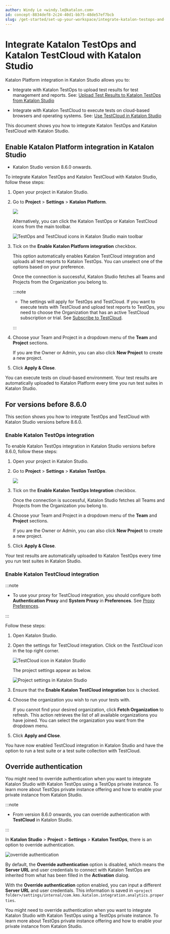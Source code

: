 ```yaml
---
author: Windy Le <windy.le@katalon.com>
id: concept-8834def8-2c24-40d1-bb75-48de57ef7bcb
slug: /get-started/set-up-your-workspace/integrate-katalon-testops-and-katalon-testcloud-with-katalon-studio
---
```


# Integrate Katalon TestOps and Katalon TestCloud with Katalon Studio

Katalon Platform integration in Katalon Studio allows you to:

-   Integrate with Katalon TestOps to upload test results for test management and reports. See: [Upload Test Results to Katalon TestOps from Katalon Studio](/analyze/reports/upload-test-reports/upload-test-results-from-katalon-studio-to-katalon-testops-manually)

-   Integrate with Katalon TestCloud to execute tests on cloud-based browsers and operating systems. See: [Use TestCloud in Katalon Studio](/execute/cloud-based-test-execution/test-execution-with-testcloud/use-testcloud-in-katalon-studio)


This document shows you how to integrate Katalon TestOps and Katalon TestCloud with Katalon Studio.

## Enable Katalon Platform integration in Katalon Studio

-   Katalon Studio version 8.6.0 onwards.

To integrate Katalon TestOps and Katalon TestCloud with Katalon Studio, follow these steps:

1.  Open your project in Katalon Studio.

2.  Go to **Project** &gt; **Settings** &gt; **Katalon Platform**.

    <img src="/doc_images/Documents/Get_Started/Set_Up_Your_Workspace/Integrate_Katalon_TestOps_and_TestCloud_With_Katalon_Studio/image/ks-860-Platform-integration.png" width={700} />

    Alternatively, you can click the Katalon TestOps or Katalon TestCloud icons from the main toolbar.

    <img src="/doc_images/Documents/Get_Started/Set_Up_Your_Workspace/Integrate_Katalon_TestOps_and_TestCloud_With_Katalon_Studio/image/ks-testop-testcloud-icons.png" width={300} alt="TestOps and TestCloud icons in Katalon Studio main toolbar" />

3.  Tick on the **Enable Katalon Platform integration** checkbox.

    This option automatically enables Katalon TestCloud integration and uploads all test reports to Katalon TestOps. You can unselect one of the options based on your preference.

    Once the connection is successful, Katalon Studio fetches all Teams and Projects from the Organization you belong to.

    
    :::note

    -   The settings will apply for TestOps and TestCloud. If you want to execute tests with TestCloud and upload test reports to TestOps, you need to choose the Organization that has an active TestCloud subscription or trial. See [Subscribe to TestCloud](/administer/administration-tasks/subscription-management/testcloud-subscription/subscribe-to-testcloud).

    :::

4.  Choose your Team and Project in a dropdown menu of the **Team** and **Project** sections.

    If you are the Owner or Admin, you can also click **New Project** to create a new project.

5.  Click **Apply & Close**.


You can execute tests on cloud-based environment. Your test results are automatically uploaded to Katalon Platform every time you run test suites in Katalon Studio.

## For versions before 8.6.0

This section shows you how to integrate TestOps and TestCloud with Katalon Studio versions before 8.6.0.

### Enable Katalon TestOps integration

To enable Katalon TestOps integration in Katalon Studio versions before 8.6.0, follow these steps:

1.  Open your project in Katalon Studio.

2.  Go to **Project** &gt; **Settings** &gt; **Katalon TestOps**.

    <img src="/doc_images/Documents/Get_Started/Set_Up_Your_Workspace/Integrate_Katalon_TestOps_and_TestCloud_With_Katalon_Studio/image/ks-integrate-with-testops.png" width={700} />

3.  Tick on the **Enable Katalon TestOps Integration** checkbox.

    Once the connection is successful, Katalon Studio fetches all Teams and Projects from the Organization you belong to.

4.  Choose your Team and Project in a dropdown menu of the **Team** and **Project** sections.

    If you are the Owner or Admin, you can also click **New Project** to create a new project.

5.  Click **Apply & Close**.


Your test results are automatically uploaded to Katalon TestOps every time you run test suites in Katalon Studio.

### Enable Katalon TestCloud integration


:::note

-   To use your proxy for TestCloud integration, you should configure both **Authentication Proxy** and **System Proxy** in **Preferences**. See [Proxy Preferences](/get-started/set-up-your-workspace/katalon-studio-preferences/configure-proxy-preferences-in-katalon-studio).


:::

Follow these steps:

1.  Open Katalon Studio.

2.  Open the settings for TestCloud integration. Click on the *TestCloud* icon in the top right corner.

    <img src="https://github.com/katalon-studio/docs-images/raw/master/katalon-testcloud/studio-integration/testcloud-icon.png" width={300} alt="TestCloud icon in Katalon Studio" />

    The project settings appear as below.

    <img src="https://github.com/katalon-studio/docs-images/raw/master/katalon-testcloud/studio-integration/testcloud-project-settings.png" width={700} alt="Project settings in Katalon Studio" />

3.  Ensure that the **Enable Katalon TestCloud integration** box is checked.

4.  Choose the organization you wish to run your tests with.

    If you cannot find your desired organization, click **Fetch Organization** to refresh. This action retrieves the list of all available organizations you have joined. You can select the organization you want from the dropdown menu.

5.  Click **Apply and Close**.


You have now enabled TestCloud integration in Katalon Studio and have the option to run a test suite or a test suite collection with TestCloud.

## Override authentication

You might need to override authentication when you want to integrate Katalon Studio with Katalon TestOps using a TestOps private instance. To learn more about TestOps private instance offering and how to enable your private instance from Katalon Studio.


:::note

-   From version 8.6.0 onwards, you can override authentication with **TestCloud** in Katalon Studio.


:::

In **Katalon Studio** &gt; **Project** &gt; **Settings** &gt; **Katalon TestOps**, there is an option to override authentication.

<img src="https://github.com/katalon-studio/docs-images/raw/master/katalon-analytics/docs/integration-with-katalon-studio/override-authentication.png" alt="override authentication" />

By default, the **Override authentication** option is disabled, which means the **Server URL** and user credentials to connect with Katalon TestOps are inherited from what has been filled in the **Activation** dialog.

With the **Override authentication** option enabled, you can input a different **Server URL** and user credentials. This information is saved in <code>&lt;project folder&gt;/settings/internal/com.kms.katalon.integration.analytics.properties</code>.

You might need to override authentication when you want to integrate Katalon Studio with Katalon TestOps using a TestOps private instance. To learn more about TestOps private instance offering and how to enable your private instance from Katalon Studio.